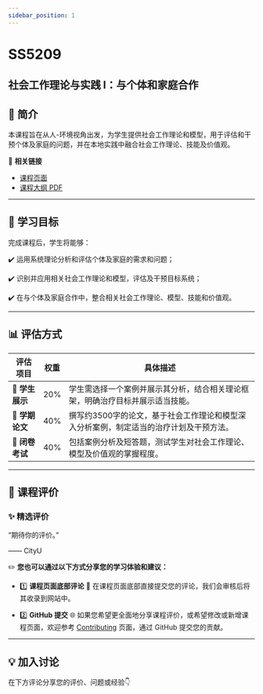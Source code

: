 ```yaml
---
sidebar_position: 1
---
```


# SS5209
## 社会工作理论与实践 I：与个体和家庭合作

## **📘 简介**
本课程旨在从人-环境视角出发，为学生提供社会工作理论和模型，用于评估和干预个体及家庭的问题，并在本地实践中融合社会工作理论、技能及价值观。

🔗 **相关链接**
- [课程页面](https://www.cityu.edu.hk/catalogue/pg/202425/course/SS5209.htm)
- [课程大纲 PDF](https://www.cityu.edu.hk/catalogue/pg/202425/course/SS5209.pdf)

---

## **🎯 学习目标**

完成课程后，学生将能够：

✔️ 运用系统理论分析和评估个体及家庭的需求和问题；

✔️ 识别并应用相关社会工作理论和模型，评估及干预目标系统；

✔️ 在与个体及家庭合作中，整合相关社会工作理论、模型、技能和价值观。

---

## **📊 评估方式**

| **评估项目**             | **权重** | **具体描述**                                                                                       |
|------------------------|---------|---------------------------------------------------------------------------------------------------|
| **🎤 学生展示**          | 20%     | 学生需选择一个案例并展示其分析，结合相关理论框架，明确治疗目标并展示适当技能。                                             |
| **📄 学期论文**          | 40%     | 撰写约3500字的论文，基于社会工作理论和模型深入分析案例，制定适当的治疗计划及干预方法。                                      |
| **📝 闭卷考试**          | 40%     | 包括案例分析及短答题，测试学生对社会工作理论、模型及价值观的掌握程度。                                                 |

---

## **💬 课程评价**

### ✨ **精选评价**
<div className={commentStyles.commentBox}>
    <p className={commentStyles.commentText}>
        “期待你的评价。”
    </p>
    <p className={commentStyles.commentAuthor}>—— CityU</p>
</div>

✏️ **您也可以通过以下方式分享您的学习体验和建议：**

- 1️⃣ **课程页面底部评论**
💬 在课程页面底部直接提交您的评论，我们会审核后将其收录到网站中。

- 2️⃣ **GitHub 提交**
🌐 如果您希望更全面地分享课程评价，或希望修改或新增课程页面，欢迎参考 [Contributing](/contributing) 页面，通过 GitHub 提交您的贡献。

---

## **💡 加入讨论**

在下方评论分享您的评价、问题或经验👇
<Utterances />
